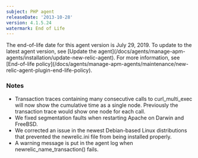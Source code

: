 ```yaml
---
subject: PHP agent
releaseDate: '2013-10-28'
version: 4.1.5.24
watermark: End of Life
---
```


<Callout variant="important">
  The end-of-life date for this agent version is July 29, 2019. To update to the latest agent version, see [Update the agent](/docs/agents/manage-apm-agents/installation/update-new-relic-agent). For more information, see [End-of-life policy](/docs/agents/manage-apm-agents/maintenance/new-relic-agent-plugin-end-life-policy).
</Callout>

### Notes

* Transaction traces containing many consecutive calls to curl_multi_exec will now show the cumulative time as a single node. Previously the transaction trace would show one node for each call.
* We fixed segmentation faults when restarting Apache on Darwin and FreeBSD.
* We corrected an issue in the newest Debian-based Linux distributions that prevented the newrelic.ini file from being installed properly.
* A warning message is put in the agent log when newrelic_name_transaction() fails.
